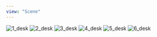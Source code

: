 ```yaml
---
view: "Scene"
---
```


<Image
  src="/lovemanifest/media/galleries/art/1_desk.jpg"
  watermark="/wm:0.3:soea:4:4:0.15"
  alt="1_desk"
  priority
/>
<Image
  src="/lovemanifest/media/galleries/art/2_desk.jpg"
  watermark="/wm:0.3:soea:4:4:0.15"
  alt="2_desk"
/>
<Image
  src="/lovemanifest/media/galleries/art/3_desk.jpg"
  watermark="/wm:0.3:soea:4:4:0.15"
  alt="3_desk"
/>
<Image
  src="/lovemanifest/media/galleries/art/4_desk.jpg"
  watermark="/wm:0.3:soea:4:4:0.15"
  alt="4_desk"
/>
<Image
  src="/lovemanifest/media/galleries/art/5_desk.jpg"
  watermark="/wm:0.3:soea:4:4:0.15"
  alt="5_desk"
/>
<Image
  src="/lovemanifest/media/galleries/art/6_desk.jpg"
  watermark="/wm:0.3:soea:4:4:0.15"
  alt="6_desk"
/>
